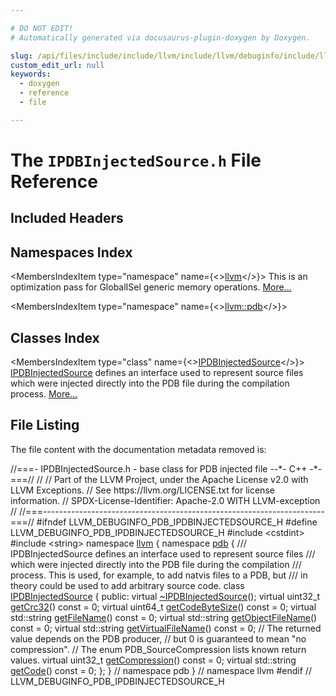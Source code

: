 ```yaml
---

# DO NOT EDIT!
# Automatically generated via docusaurus-plugin-doxygen by Doxygen.

slug: /api/files/include/include/llvm/include/llvm/debuginfo/include/llvm/debuginfo/pdb/ipdbinjectedsource-h
custom_edit_url: null
keywords:
  - doxygen
  - reference
  - file

---
```





# The `IPDBInjectedSource.h` File Reference

<DoxygenPage pluginConfig={pluginConfig}>



## Included Headers

<IncludesList>
<IncludesListItem
  filePath="cstdint"
  permalink=""
  isLocal="false" />
<IncludesListItem
  filePath="string"
  permalink=""
  isLocal="false" />
</IncludesList>

## Namespaces Index

<MembersIndex>

<MembersIndexItem
  type="namespace"
  name={<><a href="/docs/api/namespaces/llvm">llvm</a></>}>
This is an optimization pass for GlobalISel generic memory operations. <a href="/docs/api/namespaces/llvm/#details">More...</a>
</MembersIndexItem>

<MembersIndexItem
  type="namespace"
  name={<><a href="/docs/api/namespaces/llvm/pdb">llvm::pdb</a></>}>
</MembersIndexItem>

</MembersIndex>

## Classes Index

<MembersIndex>

<MembersIndexItem
  type="class"
  name={<><a href="/docs/api/classes/llvm/pdb/ipdbinjectedsource">IPDBInjectedSource</a></>}>
<a href="/docs/api/classes/llvm/pdb/ipdbinjectedsource">IPDBInjectedSource</a> defines an interface used to represent source files which were injected directly into the PDB file during the compilation process. <a href="/docs/api/classes/llvm/pdb/ipdbinjectedsource/#details">More...</a>
</MembersIndexItem>

</MembersIndex>


## File Listing

The file content with the documentation metadata removed is:

<ProgramListing>

<Link id="l00001" /><CodeLine lineNumber="1"><Highlight kind="comment">//===- IPDBInjectedSource.h - base class for PDB injected file --&#42;- C++ -&#42;-===//</Highlight><Highlight kind="normal"></Highlight></CodeLine>
<Link id="l00002" /><CodeLine lineNumber="2"><Highlight kind="normal"></Highlight><Highlight kind="comment">//</Highlight><Highlight kind="normal"></Highlight></CodeLine>
<Link id="l00003" /><CodeLine lineNumber="3"><Highlight kind="normal"></Highlight><Highlight kind="comment">// Part of the LLVM Project, under the Apache License v2.0 with LLVM Exceptions.</Highlight><Highlight kind="normal"></Highlight></CodeLine>
<Link id="l00004" /><CodeLine lineNumber="4"><Highlight kind="normal"></Highlight><Highlight kind="comment">// See https://llvm.org/LICENSE.txt for license information.</Highlight><Highlight kind="normal"></Highlight></CodeLine>
<Link id="l00005" /><CodeLine lineNumber="5"><Highlight kind="normal"></Highlight><Highlight kind="comment">// SPDX-License-Identifier: Apache-2.0 WITH LLVM-exception</Highlight><Highlight kind="normal"></Highlight></CodeLine>
<Link id="l00006" /><CodeLine lineNumber="6"><Highlight kind="normal"></Highlight><Highlight kind="comment">//</Highlight><Highlight kind="normal"></Highlight></CodeLine>
<Link id="l00007" /><CodeLine lineNumber="7"><Highlight kind="normal"></Highlight><Highlight kind="comment">//===----------------------------------------------------------------------===//</Highlight><Highlight kind="normal"></Highlight></CodeLine>
<Link id="l00008" /><CodeLine lineNumber="8"><Highlight kind="normal"></Highlight></CodeLine>
<Link id="l00009" /><CodeLine lineNumber="9"><Highlight kind="normal"></Highlight><Highlight kind="preprocessor">#ifndef LLVM&#95;DEBUGINFO&#95;PDB&#95;IPDBINJECTEDSOURCE&#95;H</Highlight><Highlight kind="normal"></Highlight></CodeLine>
<Link id="l00010" /><CodeLine lineNumber="10"><Highlight kind="normal"></Highlight><Highlight kind="preprocessor">#define LLVM&#95;DEBUGINFO&#95;PDB&#95;IPDBINJECTEDSOURCE&#95;H</Highlight><Highlight kind="normal"></Highlight></CodeLine>
<Link id="l00011" /><CodeLine lineNumber="11"><Highlight kind="normal"></Highlight></CodeLine>
<Link id="l00012" /><CodeLine lineNumber="12"><Highlight kind="normal"></Highlight><Highlight kind="preprocessor">#include &lt;cstdint&gt;</Highlight><Highlight kind="normal"></Highlight></CodeLine>
<Link id="l00013" /><CodeLine lineNumber="13"><Highlight kind="normal"></Highlight><Highlight kind="preprocessor">#include &lt;string&gt;</Highlight><Highlight kind="normal"></Highlight></CodeLine>
<Link id="l00014" /><CodeLine lineNumber="14"><Highlight kind="normal"></Highlight></CodeLine>
<Link id="l00015" /><CodeLine lineNumber="15"><Highlight kind="normal"></Highlight><Highlight kind="keyword">namespace </Highlight><Highlight kind="normal"><a href="/docs/api/namespaces/llvm">llvm</a> &#123;</Highlight></CodeLine>
<Link id="l00016" /><CodeLine lineNumber="16"><Highlight kind="normal"></Highlight><Highlight kind="keyword">namespace </Highlight><Highlight kind="normal"><a href="/docs/api/namespaces/llvm/pdb">pdb</a> &#123;</Highlight><Highlight kind="comment"></Highlight></CodeLine>
<Link id="l00017" /><CodeLine lineNumber="17"><Highlight kind="comment">/// IPDBInjectedSource defines an interface used to represent source files</Highlight></CodeLine>
<Link id="l00018" /><CodeLine lineNumber="18"><Highlight kind="comment">/// which were injected directly into the PDB file during the compilation</Highlight></CodeLine>
<Link id="l00019" /><CodeLine lineNumber="19"><Highlight kind="comment">/// process.  This is used, for example, to add natvis files to a PDB, but</Highlight></CodeLine>
<Link id="l00020" /><CodeLine lineNumber="20"><Highlight kind="comment">/// in theory could be used to add arbitrary source code.</Highlight><Highlight kind="normal"></Highlight></CodeLine>
<Link id="l00021" /><CodeLine lineNumber="21" lineLink="/docs/api/classes/llvm/pdb/ipdbinjectedsource"><Highlight kind="normal"></Highlight><Highlight kind="keyword">class </Highlight><Highlight kind="normal"><a href="/docs/api/classes/llvm/pdb/ipdbinjectedsource">IPDBInjectedSource</a> &#123;</Highlight></CodeLine>
<Link id="l00022" /><CodeLine lineNumber="22"><Highlight kind="normal"></Highlight><Highlight kind="keyword">public</Highlight><Highlight kind="normal">:</Highlight></CodeLine>
<Link id="l00023" /><CodeLine lineNumber="23" lineLink="/docs/api/classes/llvm/pdb/ipdbinjectedsource/#a4bb8896d00704e544f38191a8175b242"><Highlight kind="normal">  </Highlight><Highlight kind="keyword">virtual</Highlight><Highlight kind="normal"> <a href="/docs/api/classes/llvm/pdb/ipdbinjectedsource/#a4bb8896d00704e544f38191a8175b242">~IPDBInjectedSource</a>();</Highlight></CodeLine>
<Link id="l00024" /><CodeLine lineNumber="24"><Highlight kind="normal"></Highlight></CodeLine>
<Link id="l00025" /><CodeLine lineNumber="25" lineLink="/docs/api/classes/llvm/pdb/ipdbinjectedsource/#a8b950953a3547598e54018718c3d7743"><Highlight kind="normal">  </Highlight><Highlight kind="keyword">virtual</Highlight><Highlight kind="normal"> uint32&#95;t <a href="/docs/api/classes/llvm/pdb/ipdbinjectedsource/#a8b950953a3547598e54018718c3d7743">getCrc32</a>() </Highlight><Highlight kind="keyword">const</Highlight><Highlight kind="normal"> = 0;</Highlight></CodeLine>
<Link id="l00026" /><CodeLine lineNumber="26" lineLink="/docs/api/classes/llvm/pdb/ipdbinjectedsource/#a26d2b753cad48cf53662752a057dafc3"><Highlight kind="normal">  </Highlight><Highlight kind="keyword">virtual</Highlight><Highlight kind="normal"> uint64&#95;t <a href="/docs/api/classes/llvm/pdb/ipdbinjectedsource/#a26d2b753cad48cf53662752a057dafc3">getCodeByteSize</a>() </Highlight><Highlight kind="keyword">const</Highlight><Highlight kind="normal"> = 0;</Highlight></CodeLine>
<Link id="l00027" /><CodeLine lineNumber="27" lineLink="/docs/api/classes/llvm/pdb/ipdbinjectedsource/#a02b0744e63034ce36e9d46612bac15d9"><Highlight kind="normal">  </Highlight><Highlight kind="keyword">virtual</Highlight><Highlight kind="normal"> std::string <a href="/docs/api/classes/llvm/pdb/ipdbinjectedsource/#a02b0744e63034ce36e9d46612bac15d9">getFileName</a>() </Highlight><Highlight kind="keyword">const</Highlight><Highlight kind="normal"> = 0;</Highlight></CodeLine>
<Link id="l00028" /><CodeLine lineNumber="28" lineLink="/docs/api/classes/llvm/pdb/ipdbinjectedsource/#a88e9e6db2df500f1ca7a6441d9b34cdb"><Highlight kind="normal">  </Highlight><Highlight kind="keyword">virtual</Highlight><Highlight kind="normal"> std::string <a href="/docs/api/classes/llvm/pdb/ipdbinjectedsource/#a88e9e6db2df500f1ca7a6441d9b34cdb">getObjectFileName</a>() </Highlight><Highlight kind="keyword">const</Highlight><Highlight kind="normal"> = 0;</Highlight></CodeLine>
<Link id="l00029" /><CodeLine lineNumber="29" lineLink="/docs/api/classes/llvm/pdb/ipdbinjectedsource/#a0f7e6a6014287fe4177e7969f9d64940"><Highlight kind="normal">  </Highlight><Highlight kind="keyword">virtual</Highlight><Highlight kind="normal"> std::string <a href="/docs/api/classes/llvm/pdb/ipdbinjectedsource/#a0f7e6a6014287fe4177e7969f9d64940">getVirtualFileName</a>() </Highlight><Highlight kind="keyword">const</Highlight><Highlight kind="normal"> = 0;</Highlight></CodeLine>
<Link id="l00030" /><CodeLine lineNumber="30"><Highlight kind="normal">  </Highlight><Highlight kind="comment">// The returned value depends on the PDB producer,</Highlight><Highlight kind="normal"></Highlight></CodeLine>
<Link id="l00031" /><CodeLine lineNumber="31"><Highlight kind="normal">  </Highlight><Highlight kind="comment">// but 0 is guaranteed to mean &quot;no compression&quot;.</Highlight><Highlight kind="normal"></Highlight></CodeLine>
<Link id="l00032" /><CodeLine lineNumber="32"><Highlight kind="normal">  </Highlight><Highlight kind="comment">// The enum PDB&#95;SourceCompression lists known return values.</Highlight><Highlight kind="normal"></Highlight></CodeLine>
<Link id="l00033" /><CodeLine lineNumber="33" lineLink="/docs/api/classes/llvm/pdb/ipdbinjectedsource/#a9f74193d92ac78e00c02db7e614c7e80"><Highlight kind="normal">  </Highlight><Highlight kind="keyword">virtual</Highlight><Highlight kind="normal"> uint32&#95;t <a href="/docs/api/classes/llvm/pdb/ipdbinjectedsource/#a9f74193d92ac78e00c02db7e614c7e80">getCompression</a>() </Highlight><Highlight kind="keyword">const</Highlight><Highlight kind="normal"> = 0;</Highlight></CodeLine>
<Link id="l00034" /><CodeLine lineNumber="34" lineLink="/docs/api/classes/llvm/pdb/ipdbinjectedsource/#ae02b531fe67231a654705a8a39fb2989"><Highlight kind="normal">  </Highlight><Highlight kind="keyword">virtual</Highlight><Highlight kind="normal"> std::string <a href="/docs/api/classes/llvm/pdb/ipdbinjectedsource/#ae02b531fe67231a654705a8a39fb2989">getCode</a>() </Highlight><Highlight kind="keyword">const</Highlight><Highlight kind="normal"> = 0;</Highlight></CodeLine>
<Link id="l00035" /><CodeLine lineNumber="35"><Highlight kind="normal">&#125;;</Highlight></CodeLine>
<Link id="l00036" /><CodeLine lineNumber="36"><Highlight kind="normal">&#125; </Highlight><Highlight kind="comment">// namespace pdb</Highlight><Highlight kind="normal"></Highlight></CodeLine>
<Link id="l00037" /><CodeLine lineNumber="37"><Highlight kind="normal">&#125; </Highlight><Highlight kind="comment">// namespace llvm</Highlight><Highlight kind="normal"></Highlight></CodeLine>
<Link id="l00038" /><CodeLine lineNumber="38"><Highlight kind="normal"></Highlight></CodeLine>
<Link id="l00039" /><CodeLine lineNumber="39"><Highlight kind="normal"></Highlight><Highlight kind="preprocessor">#endif </Highlight><Highlight kind="comment">// LLVM&#95;DEBUGINFO&#95;PDB&#95;IPDBINJECTEDSOURCE&#95;H</Highlight><Highlight kind="normal"></Highlight></CodeLine>

</ProgramListing>

</DoxygenPage>
